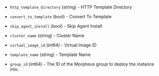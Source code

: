 <!-- Code generated from the comments of the Config struct in builder/mvm/iso/config.go; DO NOT EDIT MANUALLY -->

- `http_template_directory` (string) - HTTP Template Directory

- `convert_to_template` (bool) - Convert To Template

- `skip_agent_install` (bool) - Skip Agent Install

- `cluster_name` (string) - Cluster Name

- `virtual_image_id` (int64) - Virtual Image ID

- `template_name` (string) - Template Name

- `group_id` (int64) - The ID of the Morpheus group to deploy the instance into.

<!-- End of code generated from the comments of the Config struct in builder/mvm/iso/config.go; -->
